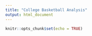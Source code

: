 ```yaml
---
title: "College Basketball Analysis"
output: html_document
---
```


```r
knitr::opts_chunk$set(echo = TRUE)
```


